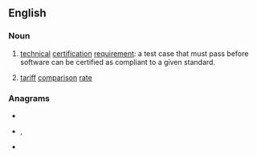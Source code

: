 ==English==

===Noun===
{{en-noun}}

# {{lb|en|software engineering}} [[technical]] [[certification]] [[requirement]]: a test case that must pass before software can be certified as compliant to a given standard.
# {{lb|en|UK|utilities}} [[tariff]] [[comparison]] [[rate]]

===Anagrams===
* {{l|en|CRT}}
* {{l|en|ctr.}}, {{l|en|CTR}}
* {{l|en|RCT}}